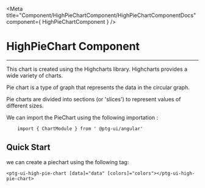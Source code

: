 


<Meta title="Component/HighPieChartComponent/HighPieChartComponentDocs" component={ HighPieChartComponent }    />

 # HighPieChart Component

 ---

This chart is created using the Highcharts library. Highcharts provides a wide variety of charts.  

Pie chart is a type of graph that represents the data in the circular graph.

Pie charts are divided into sections (or 'slices') to represent values of different sizes.


We can import the PieChart  using the following importation : 
```
    import { ChartModule } from ' @ptg-ui/angular'

```    


 
## Quick Start

we can create a piechart using the following tag: 

```
<ptg-ui-high-pie-chart [data]="data" [colors]="colors"></ptg-ui-high-pie-chart>
```


